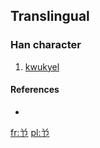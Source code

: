 ==Translingual==

===Han character===
{{Han char|rn=12|rad=八|as=02|sn=4|four=|canj=金尸中 (CSL)}}
#[[kwukyel]]

====References====
* {{Han ref|kx=0079.091|dj=0363.121|hdz=10241.091|uh=516F|ud=20847}}

[[fr:兯]]
[[pl:兯]]